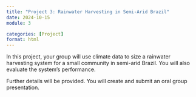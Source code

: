 ```yaml
---
title: "Project 3: Rainwater Harvesting in Semi-Arid Brazil"
date: 2024-10-15
module: 3

categories: [Project]
format: html
---
```


In this project, your group will use climate data to size a rainwater harvesting system for a small community in semi-arid Brazil.
You will also evaluate the system's performance.

::: {.callout-tip}
Further details will be provided.
You will create and submit an oral group presentation.
:::